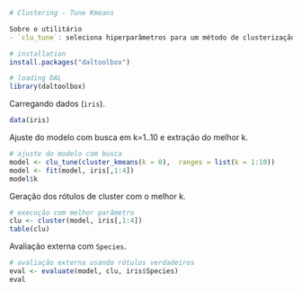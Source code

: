 
```r
# Clustering - Tune Kmeans

Sobre o utilitário
- `clu_tune`: seleciona hiperparâmetros para um método de clusterização. No exemplo, escolhe `k` para `cluster_kmeans` a partir de um intervalo.

# installation 
install.packages("daltoolbox")

# loading DAL
library(daltoolbox)  
```

Carregando dados (`iris`).
```r
data(iris)
```

Ajuste do modelo com busca em k=1..10 e extração do melhor k.
```r
# ajuste do modelo com busca
model <- clu_tune(cluster_kmeans(k = 0),  ranges = list(k = 1:10))
model <- fit(model, iris[,1:4])
model$k
```

Geração dos rótulos de cluster com o melhor k.
```r
# execução com melhor parâmetro
clu <- cluster(model, iris[,1:4])
table(clu)
```

Avaliação externa com `Species`.
```r
# avaliação externa usando rótulos verdadeiros
eval <- evaluate(model, clu, iris$Species)
eval
```
